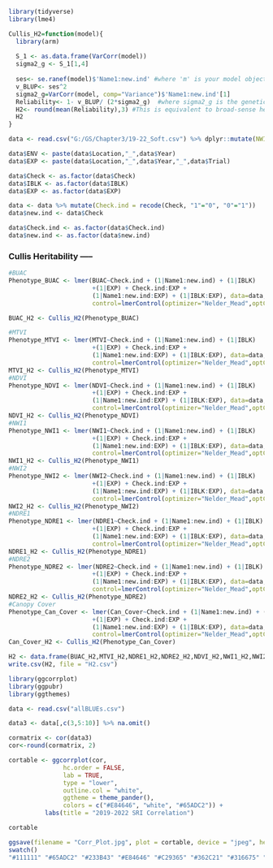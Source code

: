 ```{r}
library(tidyverse)
library(lme4)
```

```{r}
Cullis_H2=function(model){
  library(arm)
  
  S_1 <- as.data.frame(VarCorr(model)) 
  sigma2_g <- S_1[1,4]
  
  ses<- se.ranef(model)$'Name1:new.ind' #where 'm' is your model object from 'lmer' (replace 'genotypes' with whatever you call your individuals in the data)
  v_BLUP<- ses^2
  sigma2_g=VarCorr(model, comp="Variance")$'Name1:new.ind'[1]
  Reliability<- 1- v_BLUP/ (2*sigma2_g)  #where sigma2_g is the genetic variance estimated with the model saved in 'm'
  H2<- round(mean(Reliability),3) #This is equivalent to broad-sense heritability on the line-mean (or family-mean, if your individuals are non-inbred families) basis
  H2
}
```

```{r}
data <- read.csv("G:/GS/Chapter3/19-22_Soft.csv") %>% dplyr::mutate(NWI2 = as.numeric(NWI2)) %>% dplyr::mutate(NDRE2 = as.numeric(NDRE2))

data$ENV <- paste(data$Location,"_",data$Year)
data$EXP <- paste(data$Location,"_",data$Year,"_",data$Trial)

data$Check <- as.factor(data$Check)
data$IBLK <- as.factor(data$IBLK)
data$EXP <- as.factor(data$EXP)

data <- data %>% mutate(Check.ind = recode(Check, "1"="0", "0"="1"))
data$new.ind <- data$Check

data$Check.ind <- as.factor(data$Check.ind)
data$new.ind <- as.factor(data$new.ind)

```

### Cullis Heritability -----
```{r}
#BUAC
Phenotype_BUAC <- lmer(BUAC~Check.ind + (1|Name1:new.ind) + (1|IBLK) 
                       +(1|EXP) + Check.ind:EXP + 
                       (1|Name1:new.ind:EXP) + (1|IBLK:EXP), data=data,
                       control=lmerControl(optimizer="Nelder_Mead",optCtrl=list(maxfun=1e3)))

BUAC_H2 <- Cullis_H2(Phenotype_BUAC)

#MTVI
Phenotype_MTVI <- lmer(MTVI~Check.ind + (1|Name1:new.ind) + (1|IBLK) 
                       +(1|EXP) + Check.ind:EXP + 
                       (1|Name1:new.ind:EXP) + (1|IBLK:EXP), data=data, 
                       control=lmerControl(optimizer="Nelder_Mead",optCtrl=list(maxfun=1e3)))
MTVI_H2 <- Cullis_H2(Phenotype_MTVI)
#NDVI
Phenotype_NDVI <- lmer(NDVI~Check.ind + (1|Name1:new.ind) + (1|IBLK) 
                       +(1|EXP) + Check.ind:EXP + 
                       (1|Name1:new.ind:EXP) + (1|IBLK:EXP), data=data, 
                       control=lmerControl(optimizer="Nelder_Mead",optCtrl=list(maxfun=1e3)))
NDVI_H2 <- Cullis_H2(Phenotype_NDVI)
#NWI1
Phenotype_NWI1 <- lmer(NWI1~Check.ind + (1|Name1:new.ind) + (1|IBLK) 
                       +(1|EXP) + Check.ind:EXP + 
                       (1|Name1:new.ind:EXP) + (1|IBLK:EXP), data=data, 
                       control=lmerControl(optimizer="Nelder_Mead",optCtrl=list(maxfun=1e3)))
NWI1_H2 <- Cullis_H2(Phenotype_NWI1)
#NWI2
Phenotype_NWI2 <- lmer(NWI2~Check.ind + (1|Name1:new.ind) + (1|IBLK) 
                       +(1|EXP) + Check.ind:EXP + 
                       (1|Name1:new.ind:EXP) + (1|IBLK:EXP), data=data, 
                       control=lmerControl(optimizer="Nelder_Mead",optCtrl=list(maxfun=1e3)))
NWI2_H2 <- Cullis_H2(Phenotype_NWI2)
#NDRE1
Phenotype_NDRE1 <- lmer(NDRE1~Check.ind + (1|Name1:new.ind) + (1|IBLK) 
                       +(1|EXP) + Check.ind:EXP + 
                       (1|Name1:new.ind:EXP) + (1|IBLK:EXP), data=data, 
                       control=lmerControl(optimizer="Nelder_Mead",optCtrl=list(maxfun=1e3)))
NDRE1_H2 <- Cullis_H2(Phenotype_NDRE1)
#NDRE2
Phenotype_NDRE2 <- lmer(NDRE2~Check.ind + (1|Name1:new.ind) + (1|IBLK) 
                       +(1|EXP) + Check.ind:EXP + 
                       (1|Name1:new.ind:EXP) + (1|IBLK:EXP), data=data, 
                       control=lmerControl(optimizer="Nelder_Mead",optCtrl=list(maxfun=1e3)))
NDRE2_H2 <- Cullis_H2(Phenotype_NDRE2)
#Canopy Cover
Phenotype_Can_Cover <- lmer(Can_Cover~Check.ind + (1|Name1:new.ind) + (1|IBLK) 
                       +(1|EXP) + Check.ind:EXP + 
                       (1|Name1:new.ind:EXP) + (1|IBLK:EXP), data=data,
                       control=lmerControl(optimizer="Nelder_Mead",optCtrl=list(maxfun=1e3)))
Can_Cover_H2 <- Cullis_H2(Phenotype_Can_Cover)
```

```{r}
H2 <- data.frame(BUAC_H2,MTVI_H2,NDRE1_H2,NDRE2_H2,NDVI_H2,NWI1_H2,NWI2_H2,Can_Cover_H2)
write.csv(H2, file = "H2.csv")
```

```{r}
library(ggcorrplot)
library(ggpubr)
library(ggthemes)

data <- read.csv("allBLUEs.csv")

data3 <- data[,c(3,5:10)] %>% na.omit()

cormatrix <- cor(data3)
cor<-round(cormatrix, 2)

cortable <- ggcorrplot(cor, 
               hc.order = FALSE,
               lab = TRUE,
               type = "lower",
               outline.col = "white",
               ggtheme = theme_pander(),
               colors = c("#E84646", "white", "#65ADC2")) +
          labs(title = "2019-2022 SRI Correlation") 

cortable

ggsave(filename = "Corr_Plot.jpg", plot = cortable, device = "jpeg", height = 4, width = 6, units = "in")
swatch()
"#111111" "#65ADC2" "#233B43" "#E84646" "#C29365" "#362C21" "#316675" "#168E7F" "#109B37"
```



